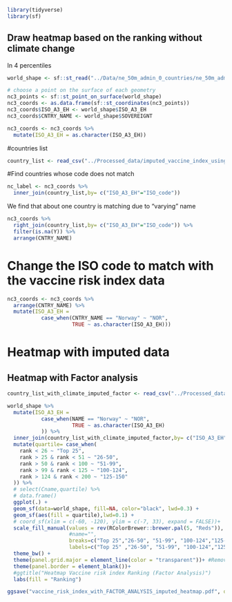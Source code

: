 


```r
library(tidyverse)
library(sf)
```




## Draw heatmap based on the ranking without climate change

In 4 percentiles
```r
world_shape <- sf::st_read("../Data/ne_50m_admin_0_countries/ne_50m_admin_0_countries.shp") 
```



```r
# choose a point on the surface of each geometry
nc3_points <- sf::st_point_on_surface(world_shape)
nc3_coords <- as.data.frame(sf::st_coordinates(nc3_points))
nc3_coords$ISO_A3_EH <- world_shape$ISO_A3_EH
nc3_coords$CNTRY_NAME <- world_shape$SOVEREIGNT

nc3_coords <- nc3_coords %>%
  mutate(ISO_A3_EH = as.character(ISO_A3_EH))
```



#countries list
```r
country_list <- read_csv("../Processed_data/imputed_vaccine_index_using_factor_analysis_weight.csv")
```


#Find countries whose code does not match
```r
nc_label <- nc3_coords %>%
  inner_join(country_list,by= c("ISO_A3_EH"="ISO_code"))
```

We find that about one country is  matching due to "varying" name

```r
nc3_coords %>%
  right_join(country_list,by= c("ISO_A3_EH"="ISO_code")) %>%
  filter(is.na(Y)) %>%
  arrange(CNTRY_NAME)
```



# Change the ISO code to match with the vaccine risk index data
```r
nc3_coords <- nc3_coords %>%
  arrange(CNTRY_NAME) %>%
  mutate(ISO_A3_EH =
           case_when(CNTRY_NAME == "Norway" ~ "NOR",
                     TRUE ~ as.character(ISO_A3_EH)))
```





# Heatmap with imputed data


## Heatmap with Factor analysis
```r

country_list_with_climate_imputed_factor <- read_csv("../Processed_data/imputed_vaccine_index_using_factor_analysis_weight.csv")

world_shape %>%
  mutate(ISO_A3_EH = 
           case_when(NAME == "Norway" ~ "NOR",
                     TRUE ~ as.character(ISO_A3_EH)
           )) %>%
  inner_join(country_list_with_climate_imputed_factor,by= c("ISO_A3_EH"="ISO_code")) %>%
  mutate(quartile= case_when(
    rank < 26 ~ "Top 25",
    rank > 25 & rank < 51 ~ "26-50",
    rank > 50 & rank < 100 ~ "51-99",
    rank > 99 & rank < 125 ~ "100-124",
    rank > 124 & rank < 200 ~ "125-150"
  )) %>%
  # select(Cname,quartile) %>%
  # data.frame()
  ggplot(.) +
  geom_sf(data=world_shape, fill=NA, color="black", lwd=0.3) +
  geom_sf(aes(fill = quartile),lwd=0.1) + 
  # coord_sf(xlim = c(-60, -120), ylim = c(-7, 33), expand = FALSE))+
  scale_fill_manual(values = rev(RColorBrewer::brewer.pal(5, "Reds")),
                    #name="",
                    breaks=c("Top 25","26-50", "51-99", "100-124","125-150"),
                    labels=c("Top 25" ,"26-50", "51-99", "100-124","125-150")) +
  theme_bw() +
  theme(panel.grid.major = element_line(color = "transparent"))+ #Removes gridlines
  theme(panel.border = element_blank())+
  #ggtitle("Heatmap Vaccine risk index Ranking (Factor Analysis)")
  labs(fill = "Ranking")

ggsave("vaccine_risk_index_with_FACTOR_ANALYSIS_imputed_heatmap.pdf", dpi=300,path = "../Figures")
```




